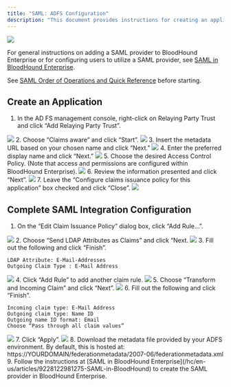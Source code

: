 ---
title: "SAML: ADFS Configuration"
description: "This document provides instructions for creating an application within ADFS for compatibility with BloodHound Enterprise."
---

<Frame>
  <img src="/hc/images/image-2-1.png"/>
</Frame>

For general instructions on adding a SAML provider to BloodHound Enterprise or for configuring users to utilize a SAML provider, see [SAML in BloodHound Enterprise](/hc/en-us/articles/9228122981275-SAML-in-BloodHound).

See [SAML Order of Operations and Quick Reference](/hc/en-us/articles/9228122981275-SAML-in-BloodHound) before starting.

## Create an Application

1.  In the AD FS management console, right-click on Relaying Party Trust and click “Add Relaying Party Trust”.
<Frame>
  <img src="/hc/images/image-2-25.png"/>
</Frame>
2.  Choose “Claims aware” and click “Start”.
<Frame>
  <img src="/hc/images/image-2-26.png"/>
</Frame>
3.  Insert the metadata URL based on your chosen name and click “Next.”
<Frame>
  <img src="/hc/images/image-2-27.png"/>
</Frame>
4.  Enter the preferred display name and click “Next.”
<Frame>
  <img src="/hc/images/image-2-28.png"/>
</Frame>
5.  Choose the desired Access Control Policy. (Note that access and permissions are configured within BloodHound Enterprise).
<Frame>
  <img src="/hc/images/image-2-29.png"/>
</Frame>
6.  Review the information presented and click “Next”.
<Frame>
  <img src="/hc/images/image-2-30.png"/>
</Frame>
7.  Leave the “Configure claims issuance policy for this application” box checked and click “Close”.
<Frame>
  <img src="/hc/images/image-2-31.png"/>
</Frame>

## Complete SAML Integration Configuration

1.  On the “Edit Claim Issuance Policy” dialog box, click “Add Rule…”.
<Frame>
  <img src="/hc/images/image-2-32.png"/>
</Frame>
2.  Choose “Send LDAP Attributes as Claims” and click “Next.
<Frame>
  <img src="/hc/images/image-2-33.png"/>
</Frame>
3.  Fill out the following and click “Finish”.

    LDAP Attribute: E-Mail-Addresses
    Outgoing Claim Type : E-Mail Address

<Frame>
  <img src="/hc/images/image-2-34.png"/>
</Frame>
4.  Click “Add Rule” to add another claim rule.
<Frame>
  <img src="/hc/images/image-2-35.png"/>
</Frame>
5.  Choose “Transform and Incoming Claim” and click “Next”.
<Frame>
  <img src="/hc/images/image-2-36.png"/>
</Frame>
6.  Fill out the following and click “Finish”.

    Incoming claim type: E-Mail Address
    Outgoing claim type: Name ID
    Outgoing name ID format: Email
    Choose “Pass through all claim values”
<Frame>
  <img src="/hc/images/image-2-37.png"/>
</Frame>
7.  Click “Apply”.
<Frame>
  <img src="/hc/images/image-2-38.png"/>
</Frame>
8.  Download the metadata file provided by your ADFS environment. By default, this is hosted at: https://YOURDOMAIN/federationmetadata/2007-06/federationmetadata.xml
9.  Follow the instructions at [SAML in BloodHound Enterprise](/hc/en-us/articles/9228122981275-SAML-in-BloodHound) to create the SAML provider in BloodHound Enterprise.
